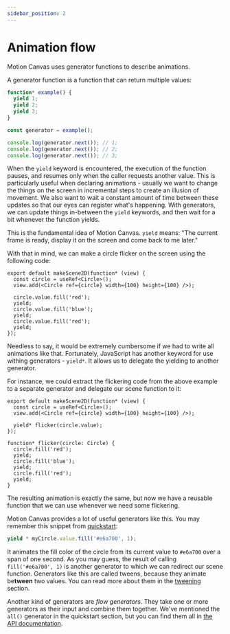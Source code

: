 ```yaml
---
sidebar_position: 2
---
```


# Animation flow

Motion Canvas uses generator functions to describe animations.

A generator function is a function that can return multiple values:

```ts
function* example() {
  yield 1;
  yield 2;
  yield 3;
}

const generator = example();

console.log(generator.next()); // 1;
console.log(generator.next()); // 2;
console.log(generator.next()); // 3;
```

When the `yield` keyword is encountered, the execution of the function pauses,
and resumes only when the caller requests another value.
This is particularly useful when declaring animations -
usually we want to change the things on the screen in incremental steps
to create an illusion of movement. We also want to wait a constant amount of time
between these updates so that our eyes can register what's happening.
With generators, we can update things in-between the `yield` keywords,
and then wait for a bit whenever the function yields.

This is the fundamental idea of Motion Canvas.
`yield` means: "The current frame is ready, display it on the screen and come back to me later."

With that in mind, we can make a circle flicker on the screen using the following code:

```tsx
export default makeScene2D(function* (view) {
  const circle = useRef<Circle>();
  view.add(<Circle ref={circle} width={100} height={100} />);

  circle.value.fill('red');
  yield;
  circle.value.fill('blue');
  yield;
  circle.value.fill('red');
  yield;
});
```

Needless to say, it would be extremely cumbersome if we had to write all animations like that.
Fortunately, JavaScript has another keyword for use withing generators - `yield*`.
It allows us to delegate the yielding to another generator.

For instance, we could extract the flickering code from the above example to
a separate generator and delegate our scene function to it:

```tsx
export default makeScene2D(function* (view) {
  const circle = useRef<Circle>();
  view.add(<Circle ref={circle} width={100} height={100} />);

  yield* flicker(circle.value);
});

function* flicker(circle: Circle) {
  circle.fill('red');
  yield;
  circle.fill('blue');
  yield;
  circle.fill('red');
  yield;
}
```

The resulting animation is exactly the same, but now we have
a reusable function that we can use whenever we need some flickering.

Motion Canvas provides a lot of useful generators like this.
You may remember this snippet from [quickstart](/guides/getting-started/quickstart):

```ts
yield * myCircle.value.fill('#e6a700', 1);
```

It animates the fill color of the circle from its current value to `#e6a700`
over a span of one second. As you may guess, the result of calling `fill('#e6a700', 1)`
is another generator to which we can redirect our scene function.
Generators like this are called tweens, because they animate be**tween** two values.
You can read more about them in the [tweening](/guides/getting-started/tweening) section.

Another kind of generators are _flow generators_. They take one or more generators as
their input and combine them together. We've mentioned the `all()` generator in
the quickstart section, but you can find them all in [the API documentation](/api/core/modules/flow).
